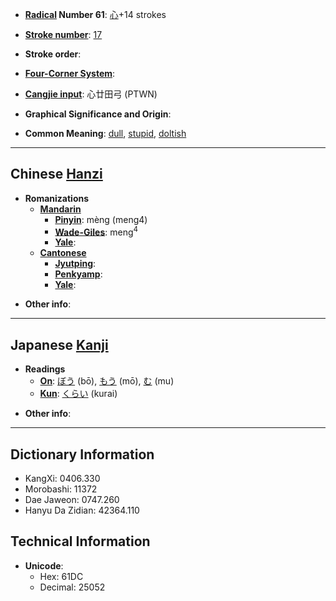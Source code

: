 * '''[[Wiktionary:Chinese radical index| Radical]] Number 61''': [[Wiktionary:Chinese radical index 心|心]]+14 strokes

* '''[[Wiktionary:Chinese total strokes index|Stroke number]]''': [[Wiktionary:Chinese total strokes index 17|17]]

* '''Stroke order''': 

* '''[[Wiktionary:Chinese four corner index|Four-Corner System]]''': 

* '''[[Wiktionary:Chinese Cangjie index|Cangjie input]]''': 心廿田弓 (PTWN)

* '''Graphical Significance and Origin''': 

* '''Common Meaning''': [[dull]], [[stupid]], [[doltish]]

----

== Chinese [[Hanzi]] ==

* '''Romanizations'''
** '''[[Mandarin]]'''
*** '''[[Pinyin]]''': mèng (meng4)
*** '''[[Wade-Giles]]''': meng<sup>4</sup>
*** '''[[Yale]]''': 
** '''[[Cantonese]]'''
*** '''[[Jyutping]]''':
*** '''[[Penkyamp]]''': 
*** '''[[Yale]]''': 

* '''Other info''': 

----

== Japanese [[Kanji]] ==

* '''Readings'''
** '''[[On]]''': [[ぼう]] (bō), [[もう]] (mō), [[む]] (mu)
** '''[[Kun]]''': [[くらい]] (kurai)

* '''Other info''':  

----

== Dictionary Information ==

* KangXi: 0406.330
* Morobashi: 11372
* Dae Jaweon: 0747.260
* Hanyu Da Zidian: 42364.110

== Technical Information ==

* '''Unicode''':
** Hex: 61DC
** Decimal: 25052